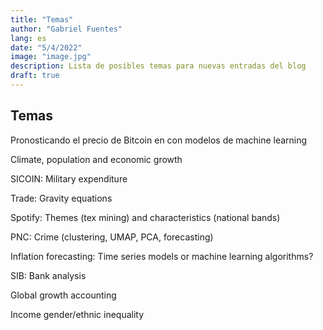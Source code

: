 ```yaml
---
title: "Temas"
author: "Gabriel Fuentes"
lang: es
date: "5/4/2022"
image: "image.jpg"
description: Lista de posibles temas para nuevas entradas del blog
draft: true
---
```


## Temas

Pronosticando el precio de Bitcoin en con modelos de machine learning

Climate, population and economic growth

SICOIN: Military expenditure

Trade: Gravity equations

Spotify: Themes (tex mining) and characteristics (national bands)

PNC: Crime (clustering, UMAP, PCA, forecasting)

Inflation forecasting: Time series models or machine learning algorithms?

SIB: Bank analysis

Global growth accounting

Income gender/ethnic inequality
